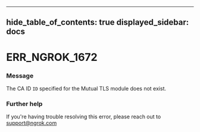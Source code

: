 

---
hide_table_of_contents: true
displayed_sidebar: docs
---


# ERR_NGROK_1672

### Message
The CA ID `ID` specified for the Mutual TLS module does not exist.

<ErrorDetails />



### Further help
If you're having trouble resolving this error, please reach out to [support@ngrok.com](mailto:support@ngrok.com?subject=Help%20with%20ERR_NGROK_1672)

